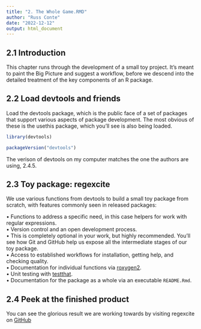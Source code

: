 ```yaml
---
title: "2. The Whole Game.RMD"
author: "Russ Conte"
date: "2022-12-12"
output: html_document
---
```


## 2.1 Introduction

This chapter runs through the development of a small toy project. It’s meant to paint the Big Picture and suggest a workflow, before we descend into the detailed treatment of the key components of an R package.

## 2.2 Load devtools and friends

Load the devtools package, which is the public face of a set of packages that support various aspects of package development. The most obvious of these is the usethis package, which you’ll see is also being loaded.

```r

library(devtools)

```

```r

packageVersion("devtools")

```

The verison of devtools on my computer matches the one the authors are using, 2.4.5.

## 2.3 Toy package: regexcite

We use various functions from devtools to build a small toy package from scratch, with features commonly seen in released packages:

• Functions to address a specific need, in this case helpers for work with regular expressions.<br>
• Version control and an open development process.<br>
• This is completely optional in your work, but highly recommended. You’ll see how Git and GitHub help us expose all the intermediate stages of our toy package.<br>
• Access to established workflows for installation, getting help, and checking quality.<br>
• Documentation for individual functions via [roxygen2](https://cran.r-project.org/package=roxygen2).<br>
• Unit testing with [testthat](https://testthat.r-lib.org/).<br>
• Documentation for the package as a whole via an executable `README.Rmd`.<br>

## 2.4 Peek at the finished product

You can see the glorious result we are working towards by visiting regexcite on [GitHub](https://github.com/jennybc/regexcite)